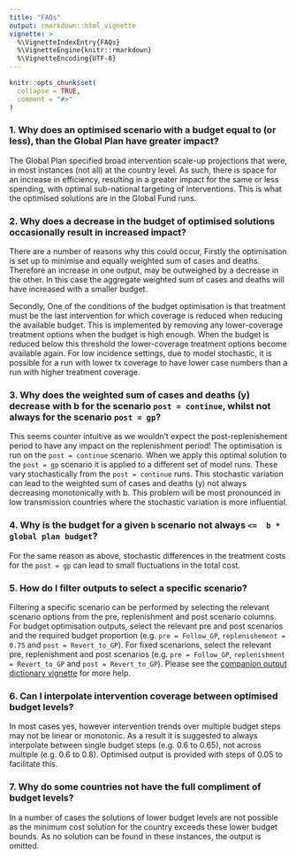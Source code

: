 ```yaml
---
title: "FAQs"
output: rmarkdown::html_vignette
vignette: >
  %\VignetteIndexEntry{FAQs}
  %\VignetteEngine{knitr::rmarkdown}
  %\VignetteEncoding{UTF-8}
---
```


```r
knitr::opts_chunk$set(
  collapse = TRUE,
  comment = "#>"
)
```

### 1. Why does an optimised scenario with a budget equal to (or less), than the Global Plan have greater impact?

The Global Plan specified broad intervention scale-up projections that were, in
most instances (not all) at the country level. As such, there is space for an
increase in efficiency, resulting in a greater impact for the same or less
spending, with optimal sub-national targeting of interventions. This is what the
optimised solutions are in the Global Fund runs.

### 2. Why does a decrease in the budget of optimised solutions occasionally result in increased impact?

There are a number of reasons why this could occur, Firstly the optimisation is
set up to minimise and equally weighted sum of cases and deaths. Therefore an
increase in one output, may be outweighed by a decrease in the other. In this 
case the aggregate weighted sum of cases and deaths will have increased with 
a smaller budget.

Secondly, One of the conditions of the budget optimisation is that treatment 
must be the last intervention for which coverage is reduced when reducing the 
available budget. This is implemented by removing any lower-coverage treatment 
options when the budget is high enough. When the budget is reduced below this 
threshold the lower-coverage treatment options become available again. For low 
incidence settings, due to model stochastic, it is possible for a run with 
lower tx coverage to have lower case numbers than a run with higher treatment 
coverage.

### 3. Why does the weighted sum of cases and deaths (y) decrease with b for the scenario `post = continue`, whilst not always for the scenario `post = gp`?

This seems counter intuitive as we wouldn't expect the post-replenishement period to 
have any impact on the replenishment period! The optimisation is run on the `post = continue`
scenario. When we apply this optimal solution to the `post = gp` scenario it is applied to 
a different set of model runs. These vary stochastically from the `post = continue` runs. This
stochastic variation can lead to the weighted sum of cases and deaths (y) not always decreasing
monotonically with b. This problem will be most pronounced in low transmission countries where
the stochastic variation is more influential.

### 4. Why is the budget for a given `b` scenario not always `<=  b * global plan budget`?

For the same reason as above, stochastic differences in the treatment costs for the `post = gp`
can lead to small fluctuations in the total cost. 

### 5. How do I filter outputs to select a specific scenario?

Filtering a specific scenario can be performed by selecting the relevant 
scenario options from the pre, replenishment and post scenario columns. For 
budget optimisation outputs, select the relevant pre and post scenarios and the
required budget proportion (e.g. `pre = Follow_GP`, `replenishement = 0.75` and
`post = Revert_to_GP`). For fixed scenarions, select the relevant pre,
replenishment and post scenarios (e.g. `pre = Follow_GP`, `replenishment = Revert_to_GP`
and `post = Revert_to_GP`). Please see the 
[companion output dictionary vignette](Output_dictionary.html) for more help.

### 6. Can I interpolate intervention coverage between optimised budget levels?

In most cases yes, however intervention trends over multiple budget steps may
not be linear or monotonic. As a result it is suggested to always interpolate
between single budget steps (e.g. 0.6 to 0.65), not across multiple 
(e.g. 0.6 to 0.8). Optimised output is provided with steps of 0.05 to 
facilitate this.

### 7. Why do some countries not have the full compliment of budget levels?

In a number of cases the solutions of lower budget levels are not possible as
the minimum cost solution for the country exceeds these lower budget bounds. As
no solution can be found in these instances, the output is omitted. 
